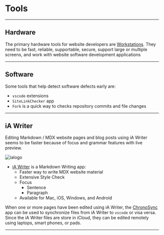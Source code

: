 # Tools

-----

## Hardware

The primary hardware tools for website developers are [Workstations](workstations). They need to be fast, reliable, supportable, secure, support large or multiple screens, and work with website software development applications

---

## Software

Some tools that help detect software defects early are:
- `vscode` extensions
- `SiteLinkChecker` app
- `Fork` is a quick way to checks repository commits and file changes

---

## iA Writer

Editing Markdown / MDX website pages and blog posts using iA Writer seems to be faster because of focus and grammar features with live preview.

<!--
<img src={/img/ialogo.png} height={150} width={150} />
-->

![ialogo](/img/ialogo.png)

- [iA Writer](https://apps.apple.com/us/app/ia-writer/id775737590?mt=12) is a Markdown Writing app:
    - Faster way to write MDX website material 
    - Extensive Style Check
    - Focus
        - Sentence
        - Paragraph
    - Available for Mac, iOS, Windows, and Android

When one or more pages have been edited using iA Writer, the  [ChronoSync](https://www.econtechnologies.com/chronosync/overview.html) app can be used to synchronize files from iA Writer to `vscode` or visa versa. Since the  iA Writer files are store in iCloud, they can be edited remotely using  laptops, smart phones, or pads.

---